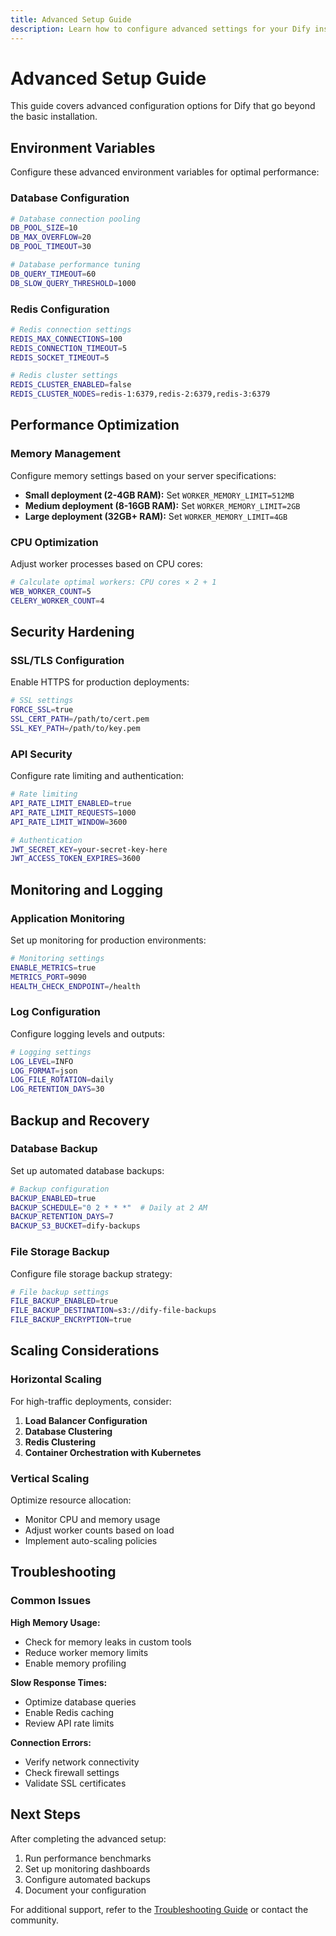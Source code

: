 ```yaml
---
title: Advanced Setup Guide
description: Learn how to configure advanced settings for your Dify installation
---
```


# Advanced Setup Guide

This guide covers advanced configuration options for Dify that go beyond the basic installation.

## Environment Variables

Configure these advanced environment variables for optimal performance:

### Database Configuration

```bash
# Database connection pooling
DB_POOL_SIZE=10
DB_MAX_OVERFLOW=20
DB_POOL_TIMEOUT=30

# Database performance tuning
DB_QUERY_TIMEOUT=60
DB_SLOW_QUERY_THRESHOLD=1000
```

### Redis Configuration

```bash
# Redis connection settings
REDIS_MAX_CONNECTIONS=100
REDIS_CONNECTION_TIMEOUT=5
REDIS_SOCKET_TIMEOUT=5

# Redis cluster settings
REDIS_CLUSTER_ENABLED=false
REDIS_CLUSTER_NODES=redis-1:6379,redis-2:6379,redis-3:6379
```

## Performance Optimization

### Memory Management

Configure memory settings based on your server specifications:

- **Small deployment (2-4GB RAM):** Set `WORKER_MEMORY_LIMIT=512MB`
- **Medium deployment (8-16GB RAM):** Set `WORKER_MEMORY_LIMIT=2GB`
- **Large deployment (32GB+ RAM):** Set `WORKER_MEMORY_LIMIT=4GB`

### CPU Optimization

Adjust worker processes based on CPU cores:

```bash
# Calculate optimal workers: CPU cores × 2 + 1
WEB_WORKER_COUNT=5
CELERY_WORKER_COUNT=4
```

## Security Hardening

### SSL/TLS Configuration

Enable HTTPS for production deployments:

```bash
# SSL settings
FORCE_SSL=true
SSL_CERT_PATH=/path/to/cert.pem
SSL_KEY_PATH=/path/to/key.pem
```

### API Security

Configure rate limiting and authentication:

```bash
# Rate limiting
API_RATE_LIMIT_ENABLED=true
API_RATE_LIMIT_REQUESTS=1000
API_RATE_LIMIT_WINDOW=3600

# Authentication
JWT_SECRET_KEY=your-secret-key-here
JWT_ACCESS_TOKEN_EXPIRES=3600
```

## Monitoring and Logging

### Application Monitoring

Set up monitoring for production environments:

```bash
# Monitoring settings
ENABLE_METRICS=true
METRICS_PORT=9090
HEALTH_CHECK_ENDPOINT=/health
```

### Log Configuration

Configure logging levels and outputs:

```bash
# Logging settings
LOG_LEVEL=INFO
LOG_FORMAT=json
LOG_FILE_ROTATION=daily
LOG_RETENTION_DAYS=30
```

## Backup and Recovery

### Database Backup

Set up automated database backups:

```bash
# Backup configuration
BACKUP_ENABLED=true
BACKUP_SCHEDULE="0 2 * * *"  # Daily at 2 AM
BACKUP_RETENTION_DAYS=7
BACKUP_S3_BUCKET=dify-backups
```

### File Storage Backup

Configure file storage backup strategy:

```bash
# File backup settings
FILE_BACKUP_ENABLED=true
FILE_BACKUP_DESTINATION=s3://dify-file-backups
FILE_BACKUP_ENCRYPTION=true
```

## Scaling Considerations

### Horizontal Scaling

For high-traffic deployments, consider:

1. **Load Balancer Configuration**
2. **Database Clustering**
3. **Redis Clustering**
4. **Container Orchestration with Kubernetes**

### Vertical Scaling

Optimize resource allocation:

- Monitor CPU and memory usage
- Adjust worker counts based on load
- Implement auto-scaling policies

## Troubleshooting

### Common Issues

**High Memory Usage:**
- Check for memory leaks in custom tools
- Reduce worker memory limits
- Enable memory profiling

**Slow Response Times:**
- Optimize database queries
- Enable Redis caching
- Review API rate limits

**Connection Errors:**
- Verify network connectivity
- Check firewall settings
- Validate SSL certificates

## Next Steps

After completing the advanced setup:

1. Run performance benchmarks
2. Set up monitoring dashboards
3. Configure automated backups
4. Document your configuration

For additional support, refer to the [Troubleshooting Guide](/en/documentation/pages/debug/error-type) or contact the community.